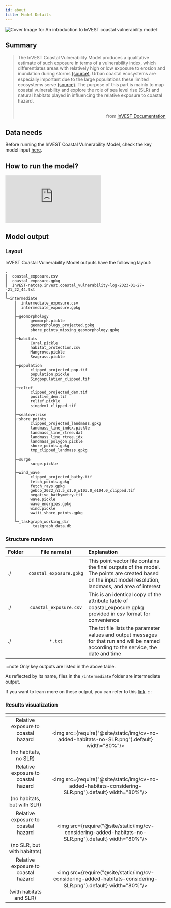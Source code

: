 ```yaml
---
id: about
title: Model Details
---
```


![Cover Image for `An introduction to InVEST coastal vulnerability model`](../../static/img/banner-image-invest-coastal.png)

## Summary

> The InVEST Coastal Vulnerability Model produces a qualitative estimate of such exposure in terms of a vulnerability index, which differentiates areas with relatively high or low exposure to erosion and inundation during storms [(source)](https://invest-userguide.readthedocs.io/en/latest/coastal_vulnerability.html). Urban coastal ecosystems are especially important due to the large populations these limited ecosystems serve [(source)](https://journals.plos.org/plosone/article?id=10.1371/journal.pone.0163495). The purpose of this part is mainly to map coastal vulnerability and explore the role of sea level rise (SLR) and natural habitats played in influencing the relative exposure to coastal hazard. <br /> <br /> <p align="right">from [InVEST Documentation](https://invest-userguide.readthedocs.io/en/latest/urban_cooling_model.html)</p>

## Data needs

Before running the InVEST Coastal Vulnerability Model, check the key model input [here](./Data-InVEST-Coastal-Vulnerability.mdx).

## How to run the model?

<iframe
  class="video"
  src="https://www.youtube.com/embed/-6SS-DegZoI"
  frameborder="0"
  allow="accelerometer; autoplay; encrypted-media; gyroscope;"
  allowfullscreen>
</iframe>

## Model output

### Layout
InVEST Coastal Vulnerability Model outputs have the following layout:

```
.
│  coastal_exposure.csv
│  coastal_exposure.gpkg
│  InVEST-natcap.invest.coastal_vulnerability-log-2023-01-27--21_22_44.txt
│
└─intermediate
    │  intermediate_exposure.csv
    │  intermediate_exposure.gpkg
    │
    ├─geomorphology
    │      geomorph.pickle
    │      geomorphology_projected.gpkg
    │      shore_points_missing_geomorphology.gpkg
    │
    ├─habitats
    │      Coral.pickle
    │      habitat_protection.csv
    │      Mangrove.pickle
    │      Seagrass.pickle
    │
    ├─population
    │      clipped_projected_pop.tif
    │      population.pickle
    │      Singpopulation_clipped.tif
    │
    ├─relief
    │      clipped_projected_dem.tif
    │      positive_dem.tif
    │      relief.pickle
    │      singdem1_clipped.tif
    │
    ├─sealevelrise
    ├─shore_points
    │      clipped_projected_landmass.gpkg
    │      landmass_line_index.pickle
    │      landmass_line_rtree.dat
    │      landmass_line_rtree.idx
    │      landmass_polygon.pickle
    │      shore_points.gpkg
    │      tmp_clipped_landmass.gpkg
    │
    ├─surge
    │      surge.pickle
    │
    ├─wind_wave
    │      clipped_projected_bathy.tif
    │      fetch_points.gpkg
    │      fetch_rays.gpkg
    │      gebco_2022_n1.5_s1.0_w103.0_e104.0_clipped.tif
    │      negative_bathymetry.tif
    │      wave.pickle
    │      wave_energies.gpkg
    │      wind.pickle
    │      wwiii_shore_points.gpkg
    │
    └─_taskgraph_working_dir
            taskgraph_data.db
```  
### Structure rundown
| Folder  | File name(s)              | Explanation                               |
| :------ | :------------------------:| :---------------------------------------- |
| ./      | `coastal_exposure.gpkg`   | This point vector file contains the final outputs of the model. The points are created based on the input model resolution, landmass, and area of interest|
| ./      | `coastal_exposure.csv`    |This is an identical copy of the attribute table of coastal_exposure.gpkg provided in csv format for convenience|
| ./      | `*.txt`                   | The txt file lists the parameter values and output messages for that run and will be named according to the service, the date and time|


:::note
Only key outputs are listed in the above table.

As reflected by its name, files in the `/intermediate` folder are intermediate output. 

If you want to learn more on these output, you can refer to this [link](https://storage.googleapis.com/releases.naturalcapitalproject.org/invest-userguide/latest/coastal_vulnerability.html#data-needs).
:::


### Results visualization

| <!-- -->                                                                             | <!-- -->            |            
| :----------------------------------------------------------------------------------: | :-----------------: |
| Relative exposure to coastal hazard <br /> <br /> (no habitats, no SLR)              |<img src={require("@site/static/img/cv-no-added-habitats-no-SLR.png").default} width="80%"/> |
| Relative exposure to coastal hazard <br /> <br /> (no habitats, but with SLR)        |<img src={require("@site/static/img/cv-no-added-habitats-considering-SLR.png").default} width="80%"/> |
| Relative exposure to coastal hazard <br /> <br /> (no SLR, but with habitats)        |<img src={require("@site/static/img/cv-considering-added-habitats-no-SLR.png").default} width="80%"/> |
| Relative exposure to coastal hazard <br /> <br /> (with habitats and SLR)            |<img src={require("@site/static/img/cv-considering-added-habitats-considering-SLR.png").default} width="80%"/> |
